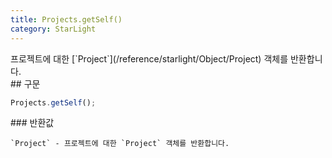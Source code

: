 ```yaml
---
title: Projects.getSelf()
category: StarLight
---
```


<Section>
  프로젝트에 대한 [`Project`](/reference/starlight/Object/Project) 객체를 반환합니다.
</Section>
<Section>
  ## 구문

  ~~~js
  Projects.getSelf();
  ~~~

  <Section>
    ### 반환값

    `Project` - 프로젝트에 대한 `Project` 객체를 반환합니다.
  </Section>
</Section>